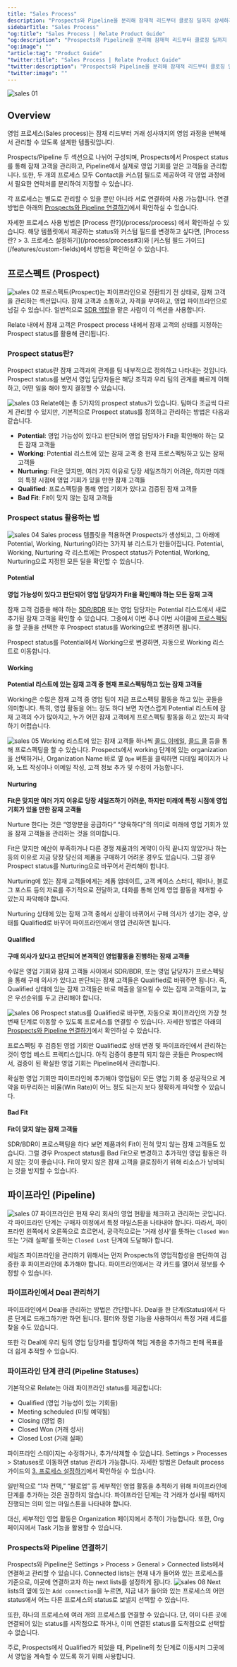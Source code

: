 ```yaml
---
title: "Sales Process"
description: "Prospects와 Pipeline을 분리해 잠재적 리드부터 클로징 딜까지 상세하게 관리할 수 있습니다."
sidebarTitle: "Sales Process"
"og:title": "Sales Process | Relate Product Guide"
"og:description": "Prospects와 Pipeline을 분리해 잠재적 리드부터 클로징 딜까지 상세하게 관리할 수 있습니다."
"og:image": ""
"article:tag": "Product Guide"
"twitter:title": "Sales Process | Relate Product Guide"
"twitter:description": "Prospects와 Pipeline을 분리해 잠재적 리드부터 클로징 딜까지 상세하게 관리할 수 있습니다."
"twitter:image": ""
---
```

![sales 01](/images/features/sales-sales.png)
## Overview
영업 프로세스(Sales process)는 잠재 리드부터 거래 성사까지의 영업 과정을 반복해서 관리할 수 있도록 설계한 템플릿입니다.

Prospects/Pipeline 두 섹션으로 나뉘어 구성되며, Prospects에서 Prospect status를 통해 잠재 고객을 관리하고, Pipeline에서 실제로 영업 기회를 얻은 고객들을 관리합니다.
또한, 두 개의 프로세스 모두 Contact을 커스텀 필드로 제공하여 각 영업 과정에서 필요한 연락처를 분리하여 지정할 수 있습니다.

각 프로세스는 별도로 관리할 수 있을 뿐만 아니라 서로 연결하여 사용 가능합니다. 연결 방법은 아래의 [Prospects와 Pipeline 연결하기](/process/sales#prospects-pipeline)에서 확인하실 수 있습니다.

<Note>
    자세한 프로세스 사용 방법은 [Process 란?](/process/process) 에서 확인하실 수 있습니다.
</Note>

<Info>
    해당 템플릿에서 제공하는 status와 커스텀 필드를 변경하고 싶다면,
    [Process 란? > 3. 프로세스 설정하기](/process/process#3)와 [커스텀 필드 가이드](/features/custom-fields)에서 방법을 확인하실 수 있습니다.
</Info>

## 프로스펙트 (Prospect)
![sales 02](/images/features/sales-prospects-board.png)
프로스펙트(Prospect)는 파이프라인으로 전환되기 전 상태로, 잠재 고객을 관리하는 섹션입니다.
잠재 고객과 소통하고, 자격을 부여하고, 영업 파이프라인으로 넘길 수 있습니다.
일반적으로 [SDR 역할](https://www.relate.kr/docs/wiki/sales-roles#sales-development-representative-sdr-and-business-development-representative-bdr)을 맡은 사람이 이 섹션을 사용합니다.

Relate 내에서 잠재 고객은 Prospect process 내에서 잠재 고객의 상태를 지정하는 Prospect status를 활용해 관리됩니다.

### Prospect status란?
Prospect status란 잠재 고객과의 관계를 팀 내부적으로 정의하고 나타내는 것입니다.
Prospect status를 보면서 영업 담당자들은 해당 조직과 우리 팀의 관계를 빠르게 이해하고, 어떤 일을 해야 할지 결정할 수 있습니다.

![sales 03](/images/features/sales-prospects-status.png)
Relate에는 총 5가지의 prospect status가 있습니다. 팀마다 조금씩 다르게 관리할 수 있지만, 기본적으로 Prospect status를 정의하고 관리하는 방법은 다음과 같습니다.
- **Potential**: 영업 가능성이 있다고 판단되어 영업 담당자가 Fit을 확인해야 하는 모든 잠재 고객들
- **Working**: Potential 리스트에 있는 잠재 고객 중 현재 프로스펙팅하고 있는 잠재 고객들
- **Nurturing**: Fit은 맞지만, 여러 가지 이유로 당장 세일즈하기 어려운, 하지만 미래의 특정 시점에 영업 기회가 있을 만한 잠재 고객들
- **Qualified**: 프로스펙팅을 통해 영업 기회가 있다고 검증된 잠재 고객들
- **Bad Fit**: Fit이 맞지 않는 잠재 고객들

### Prospect status 활용하는 법
![sales 04](/images/features/sales-prospects-view.png)
Sales process 템플릿을 적용하면 Prospects가 생성되고, 그 아래에 Potential, Working, Nurturing이라는 3가지 뷰 리스트가 만들어집니다.
Potential, Working, Nurturing 각 리스트에는 Prospect status가 Potential, Working, Nurturing으로 지정된 모든 딜을 확인할 수 있습니다.

#### Potential
**영업 가능성이 있다고 판단되어 영업 담당자가 Fit을 확인해야 하는 모든 잠재 고객**

잠재 고객 검증을 해야 하는 [SDR/BDR](https://www.relate.kr/docs/wiki/sales-roles) 또는 영업 담당자는 Potential 리스트에서 새로 추가된 잠재 고객을 확인할 수 있습니다.
그중에서 이번 주나 이번 사이클에 [프로스펙팅](https://www.relate.kr/blog/how-to-qualify-leads/)을 할 곳들을 선택한 후 Prospect status를 Working으로 변경하면 됩니다.

Prospect status를 Potential에서 Working으로 변경하면, 자동으로 Working 리스트로 이동합니다.

#### Working
**Potential 리스트에 있는 잠재 고객 중 현재 프로스펙팅하고 있는 잠재 고객들**

Working은 수많은 잠재 고객 중 영업 팀이 지금 프로스펙팅 활동을 하고 있는 곳들을 의미합니다.
특히, 영업 활동을 어느 정도 하다 보면 자연스럽게 Potential 리스트에 잠재 고객의 수가 많아지고, 누가 어떤 잠재 고객에게 프로스펙팅 활동을 하고 있는지 파악하기 어렵습니다.

![sales 05](/images/features/sales-prospects-working.png)
Working 리스트에 있는 잠재 고객들 하나씩 [콜드 이메일](https://www.relate.kr/blog/how-to-run-cold-email-campaign/), [콜드 콜](https://www.relate.kr/blog/how-to-cold-call/) 등을 통해 프로스펙팅을 할 수 있습니다.
Prospects에서 working 단계에 있는 organization을 선택하거나, Organization Name 바로 옆 `Ope` 버튼을 클릭하면 디테일 페이지가 나와, 노트 작성이나 이메일 작성, 고객 정보 추가 및 수정이 가능합니다.

#### Nurturing
**Fit은 맞지만 여러 가지 이유로 당장 세일즈하기 어려운, 하지만 미래에 특정 시점에 영업 기회가 있을 만한 잠재 고객들**

Nurture 한다는 것은 “영양분을 공급하다” “양육하다"의 의미로 미래에 영업 기회가 있을 잠재 고객들을 관리하는 것을 의미합니다.

Fit은 맞지만 예산이 부족하거나 다른 경쟁 제품과의 계약이 아직 끝나지 않았거나 하는 등의 이유로 지금 당장 당신의 제품을 구매하기 어려운 경우도 있습니다.
그럴 경우 Prospect status를 Nurturing으로 바꾸어서 관리해야 합니다.

Nurturing에 있는 잠재 고객들에게는 제품 업데이트, 고객 케이스 스터디, 웨비나, 블로그 포스트 등의 자료를 주기적으로 전달하고, 대화를 통해 언제 영업 활동을 재개할 수 있는지 파악해야 합니다.

Nurturing 상태에 있는 잠재 고객 중에서 상황이 바뀌어서 구매 의사가 생기는 경우, 상태를 Qualified로 바꾸어 파이프라인에서 영업 관리하면 됩니다.

#### Qualified
**구매 의사가 있다고 판단되어 본격적인 영업활동을 진행하는 잠재 고객들**

수많은 영업 기회와 잠재 고객들 사이에서 SDR/BDR, 또는 영업 담당자가 프로스펙팅을 통해 구매 의사가 있다고 판단되는 잠재 고객들은 Qualified로 바꿔주면 됩니다.
즉, Qualified 상태에 있는 잠재 고객들은 바로 매출을 일으킬 수 있는 잠재 고객들이고, 높은 우선순위를 두고 관리해야 합니다.

![sales 06](/images/features/sales-prospects-qualified.png)
Prospect status를 Qualified로 바꾸면, 자동으로 파이프라인의 가장 첫 번째 단계로 이동할 수 있도록 프로세스를 연결할 수 있습니다.
자세한 방법은 아래의 [Prospects와 Pipeline 연결하기](/process/sales#prospects-pipeline)에서 확인하실 수 있습니다.

프로스펙팅 후 검증된 영업 기회만 Qualified로 상태 변경 및 파이프라인에서 관리하는 것이 영업 베스트 프렉티스입니다.
아직 검증이 충분히 되지 않은 곳들은 Prospect에서, 검증이 된 확실한 영업 기회는 Pipeline에서 관리합니다.

확실한 영업 기회만 파이프라인에 추가해야 영업팀이 모든 영업 기회 중 성공적으로 계약을 마무리하는 비율(Win Rate)이 어느 정도 되는지 보다 정확하게 파악할 수 있습니다.

#### Bad Fit
**Fit이 맞지 않는 잠재 고객들**

SDR/BDR이 프로스펙팅을 하다 보면 제품과의 Fit이 전혀 맞지 않는 잠재 고객들도 있습니다.
그럴 경우 Prospect status를 Bad Fit으로 변경하고 추가적인 영업 활동은 하지 않는 것이 좋습니다.
Fit이 맞지 않은 잠재 고객을 클로징하기 위해 리소스가 낭비되는 것을 방지할 수 있습니다.

## 파이프라인 (Pipeline)
![sales 07](/images/features/sales-pipeline-board.png)
파이프라인은 현재 우리 회사의 영업 현황을 체크하고 관리하는 곳입니다. 각 파이프라인 단계는 구매자 여정에서 특정 마일스톤을 나타내야 합니다.
따라서, 파이프라인 왼쪽에서 오른쪽으로 흐르면서, 궁극적으로는 '거래 성사'를 뜻하는 `Closed Won` 또는 '거래 실패'를 뜻하는 `Closed Lost` 단계에 도달해야 합니다.

세일즈 파이프라인을 관리하기 위해서는 먼저 Prospects의 영업적합성을 판단하여 검증한 후 파이프라인에 추가해야 합니다.
파이프라인에서는 각 카드를 열어서 정보를 수정할 수 있습니다.

### 파이프라인에서 Deal 관리하기
파이프라인에서 Deal을 관리하는 방법은 간단합니다. Deal을 한 단계(Status)에서 다른 단계로 드래그하기만 하면 됩니다. 필터와 정렬 기능을 사용하여서 특정 거래 세트를 찾을 수도 있습니다.

또한 각 Deal에 우리 팀의 영업 담당자를 할당하여 책임 계층을 추가하고 판매 목표를 더 쉽게 추적할 수 있습니다.

### 파이프라인 단계 관리 (Pipeline Statuses)
기본적으로 Relate는 아래 파이프라인 status를 제공합니다:

- Qualified (영업 가능성이 있는 기회들)
- Meeting scheduled (미팅 예약됨)
- Closing (영업 중)
- Closed Won (거래 성사)
- Closed Lost (거래 실패)

파이프라인 스테이지는 수정하거나, 추가/삭제할 수 있습니다.
Settings > Processes > Statuses로 이동하면 status 관리가 가능합니다.
자세한 방법은 Default process 가이드의 [3. 프로세스 설정하기](/process/default#statuses)에서 확인하실 수 있습니다.

<Tip>
일반적으로 “1차 컨택,” “팔로업” 등 세부적인 영업 활동을 추적하기 위해 파이프라인에 단계를 추가하는 것은 권장하지 않습니다.
파이프라인 단계는 각 거래가 성사될 때까지 진행되는 의미 있는 마일스톤을 나타내야 합니다.

대신, 세부적인 영업 활동은 Organization 페이지에서 추적이 가능합니다. 또한, Org 페이지에서 Task 기능을 활용할 수 있습니다.
</Tip>

### Prospects와 Pipeline 연결하기
Prospects와 Pipeline은 Settings > Process > General > Connected lists에서 연결하고 관리할 수 있습니다.
Connected lists는 현재 내가 들어와 있는 프로세스를 기준으로, 이곳에 연결하고자 하는 next lists를 설정하게 됩니다.
![sales 08](/images/features/sales-connected-next.png)
Next lists의 옆에 있는 `Add connection`을 누르면, 지금 내가 들어와 있는 프로세스의 어떤 status에서 어느 다른 프로세스의 status로 보낼지 선택할 수 있습니다.

또한, 하나의 프로세스에 여러 개의 프로세스를 연결할 수 있습니다. 단, 이미 다른 곳에 연결되어 있는 status를 시작점으로 하거나, 이미 연결된 status를 도착점으로 선택할 수 없습니다.

주로, Prospects에서 Qualified가 되었을 때, Pipeline의 첫 단계로 이동시켜 그곳에서 영업을 계속할 수 있도록 하기 위해 사용합니다.